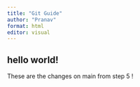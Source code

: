 ```yaml
---
title: "Git Guide"
author: "Pranav"
format: html
editor: visual
---
```


## hello world!

These are the changes on main from step 5 !
